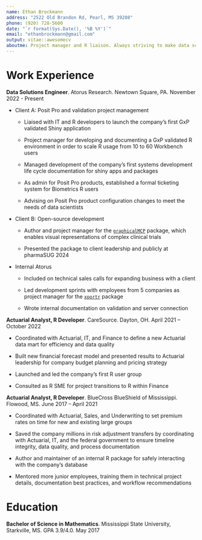 ```yaml
---
name: Ethan Brockmann
address: "2522 Old Brandon Rd, Pearl, MS 39208"
phone: (920) 728-5600
date: "`r format(Sys.Date(), '%B %Y')`"
email: "ethanbrockmann@gmail.com"
output: vitae::awesomecv
aboutme: Project manager and R liaison. Always striving to make data science smoother and more effective. Known for tidy projects, clarifying questions, and tending to the boring stuff. My super power is admitting what I don't know and asking questions.
---
```


# Work Experience

**Data Solutions Engineer**. Atorus Research. Newtown Square, PA. November 2022 - Present
  
  - Client A: Posit Pro and validation project management
    
    - Liaised with IT and R developers to launch the company's first GxP validated Shiny application
    
    - Project manager for developing and documenting a GxP validated R environment in order to scale R usage from 10 to 60 Workbench users
  
    - Managed development of the company's first systems development life cycle documentation for shiny apps and packages
    
    - As admin for Posit Pro products, established a formal ticketing system for Biometrics R users
    
    - Advising on Posit Pro product configuration changes to meet the needs of data scientists

  - Client B: Open-source development

    - Author and project manager for the [`graphicalMCP`](https://github.com/Gilead-BioStats/graphicalMCP) package, which enables visual representations of complex clinical trials
    
    - Presented the package to client leadership and publicly at pharmaSUG 2024
    
  - Internal Atorus
    
    - Included on technical sales calls for expanding business with a client
  
    - Led development sprints with employees from 5 companies as project manager for the [`xportr`](https://github.com/Atorus-Research/xportr) package
    
    - Wrote internal documentation on validation and server connection

**Actuarial Analyst, R Developer**. CareSource. Dayton, OH. April 2021 – October 2022
  
  - Coordinated with Actuarial, IT, and Finance to define a new Actuarial data mart for efficiency and data quality

  - Built new financial forecast model and presented results to Actuarial leadership for company budget planning and pricing strategy
  
  - Launched and led the company's first R user group
  
  - Consulted as R SME for project transitions to R within Finance

**Actuarial Analyst, R Developer**. BlueCross BlueShield of Mississippi. Flowood, MS. June 2017 – April 2021

  - Coordinated with Actuarial, Sales, and Underwriting to set premium rates on time for new and existing large groups
  
  - Saved the company millions in risk adjustment transfers by coordinating with Actuarial, IT, and the federal government to ensure timeline integrity, data quality, and process documentation
  
  - Author and maintainer of an internal R package for safely interacting with the company's database
  
  - Mentored more junior employees, training them in technical project details, documentation best practices, and workflow recommendations
  
<!-- # Side Projects -->

<!--   - Author and maintainer of the [`edgedata`](https://github.com/EeethB/edgedata) package on CRAN -->

<!--   - Set up a local Shiny Server instance using Docker -->

<!--   - Familiarity with C, C++, HTML, CSS, \LaTeX -->

# Education

**Bachelor of Science in Mathematics**. Mississippi State University, Starkville, MS. GPA 3.9/4.0. May 2017 

<!--   - Minor in Computer Science -->

<!--   - Undergraduate research project in graph theory: https://osebje.famnit.upr.si/~russ.woodroofe/ethan-brockmann.pdf  -->
 